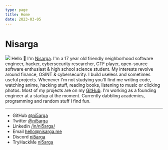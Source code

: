 ```yaml
---
type: page
title: Home
date: 2023-03-05
---
```


# Nisarga
![](/images/aesthetic-discord.gif)
Hello 👋 I'm [Nisarga](https://github.com/ni5arga). I'm a 17 year old friendly neighborhood software engineer, hacker, cybersecurity researcher, CTF player, open-source software enthusiast & high school science student. My interests revolve around finance, OSINT & cybersecurity. I build useless and sometimes useful projects. Whenever I'm not studying you'll find me writing code, watching anime, hacking stuff, reading books, listening to music or clicking photos. Most of my projects are on my [GitHub](https://github.com/ni5arga). I'm working as a founding engineer at a startup at the moment. Currently dabbling academics, programming and random stuff I find fun.


---

- GitHub [@ni5arga](https://github.com/ni5arga)
- Twitter [@ni5arga](https://twitter.com/ni5arga)
- Linkedin [/in/ni5arga/](https://www.linkedin.com/in/ni5arga/)
- Email [hello@nisarga.me](mailto:hello@nisarga.me)
- Discord [ni5arga](https://discord.com/users/746040983992533072)
- TryHackMe [ni5arga](https://tryhackme.com/p/ni5arga)
